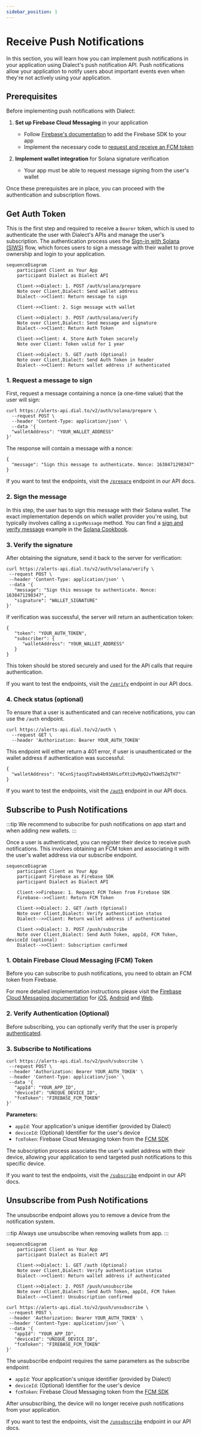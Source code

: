 ```yaml
---
sidebar_position: 1
---
```



# Receive Push Notifications

In this section, you will learn how you can implement push notifications in your application using Dialect's push
notification API. Push notifications allow your application to notify users about important events even when they're not
actively using your application.

## Prerequisites

Before implementing push notifications with Dialect:

1. **Set up Firebase Cloud Messaging** in your application

   - Follow [Firebase's documentation](https://firebase.google.com/docs/cloud-messaging) to add the Firebase SDK to your
     app
   - Implement the necessary code to [request and receive an FCM token](#1-obtain-firebase-cloud-messaging-fcm-token)

2. **Implement wallet integration** for Solana signature verification
   - Your app must be able to request message signing from the user's wallet

Once these prerequisites are in place, you can proceed with the authentication and subscription flows.

## Get Auth Token

This is the first step and required to receive a `Bearer` token, which is used to authenticate the user with Dialect's
APIs and manage the user's subscription. The authentication process uses the
[Sign-in with Solana (SIWS)](https://github.com/phantom/sign-in-with-solana) flow, which forces users to sign a message
with their wallet to prove ownership and login to your application.

```mermaid
sequenceDiagram
    participant Client as Your App
    participant Dialect as Dialect API

    Client->>Dialect: 1. POST /auth/solana/prepare
    Note over Client,Dialect: Send wallet address
    Dialect-->>Client: Return message to sign

    Client->>Client: 2. Sign message with wallet

    Client->>Dialect: 3. POST /auth/solana/verify
    Note over Client,Dialect: Send message and signature
    Dialect-->>Client: Return Auth Token

    Client->>Client: 4. Store Auth Token securely
    Note over Client: Token valid for 1 year

    Client->>Dialect: 5. GET /auth (Optional)
    Note over Client,Dialect: Send Auth Token in header
    Dialect-->>Client: Return wallet address if authenticated
```

### 1. Request a message to sign

First, request a message containing a nonce (a one-time value) that the user will sign:

```shell
curl https://alerts-api.dial.to/v2/auth/solana/prepare \
  --request POST \
  --header 'Content-Type: application/json' \
  --data '{
  "walletAddress": "YOUR_WALLET_ADDRESS"
}'
```

The response will contain a message with a nonce:

```shell
{
  "message": "Sign this message to authenticate. Nonce: 1638471298347"
}
```

If you want to test the endpoints, visit the
[`/prepare`](https://alerts-api.dial.to/docs#tag/subscriber/POST/v2/auth/solana/prepare) endpoint in our API docs.

### 2. Sign the message

In this step, the user has to sign this message with their Solana wallet. The exact implementation depends on which
wallet provider you're using, but typically involves calling a `⁠signMessage` method. You can find a
[sign and verify message](https://solana.com/developers/cookbook/wallets/sign-message) example in the
[Solana Cookbook](https://solana.com/developers/cookbook).

### 3. Verify the signature

After obtaining the signature, send it back to the server for verification:

```shell
curl https://alerts-api.dial.to/v2/auth/solana/verify \
 --request POST \
 --header 'Content-Type: application/json' \
 --data '{
   "message": "Sign this message to authenticate. Nonce: 1638471298347",
   "signature": "WALLET_SIGNATURE"
}'
```

If verification was successful, the server will return an authentication token:

```shell
{
   "token": "YOUR_AUTH_TOKEN",
   "subscriber": {
      "walletAddress": "YOUR_WALLET_ADDRESS"
   }
}
```

This token should be stored securely and used for the API calls that require authentication.

If you want to test the endpoints, visit the
[`/verify`](https://alerts-api.dial.to/docs#tag/subscriber/POST/v2/auth/solana/verify) endpoint in our API docs.

### 4. Check status (optional)

To ensure that a user is authenticated and can receive notifications, you can use the `/auth` endpoint.

```shell
curl https://alerts-api.dial.to/v2/auth \
  --request GET \
  --header 'Authorization: Bearer YOUR_AUTH_TOKEN'
```

This endpoint will either return a 401 error, if user is unauthenticated or the wallet address if authentication was
successful.

```shell
{
  "walletAddress": "6CxnSjtasq5Tzwb4b93AhLofXtiDvMpQ2vTkWdSZqTH7"
}
```

If you want to test the endpoints, visit the [`/auth`](https://alerts-api.dial.to≠≠/docs#tag/subscriber/GET/v2/auth)
endpoint in our API docs.

## Subscribe to Push Notifications

:::tip
We recommend to subscribe for push notifications on app start and when adding new wallets.
:::

Once a user is authenticated, you can register their device to receive push notifications. This involves obtaining an FCM token and associating it with the user's wallet address via our subscribe endpoint.

```mermaid
sequenceDiagram
    participant Client as Your App
    participant Firebase as Firebase SDK
    participant Dialect as Dialect API

    Client->>Firebase: 1. Request FCM Token from Firebase SDK
    Firebase-->>Client: Return FCM Token

    Client->>Dialect: 2. GET /auth (Optional)
    Note over Client,Dialect: Verify authentication status
    Dialect-->>Client: Return wallet address if authenticated

    Client->>Dialect: 3. POST /push/subscribe
    Note over Client,Dialect: Send Auth Token, appId, FCM Token, deviceId (optional)
    Dialect-->>Client: Subscription confirmed
```

### 1. Obtain Firebase Cloud Messaging (FCM) Token

Before you can subscribe to push notifications, you need to obtain an FCM token from Firebase.

<PlatformCodeTabs androidCode={androidCode} iosCode={iosCode} webCode={webCode} />

For more detailed implementation instructions please visit the [Firebase Cloud Messaging documentation](https://firebase.google.com/docs/cloud-messaging) for [iOS](https://firebase.google.com/docs/cloud-messaging/ios/client), [Android](https://firebase.google.com/docs/cloud-messaging/android/client) and [Web](https://firebase.google.com/docs/cloud-messaging/js/client).

### 2. Verify Authentication (Optional)

Before subscribing, you can optionally verify that the user is properly [authenticated](#4-check-status-optional).

### 3. Subscribe to Notifications

```shell
curl https://alerts-api.dial.to/v2/push/subscribe \
 --request POST \
 --header 'Authorization: Bearer YOUR_AUTH_TOKEN' \
 --header 'Content-Type: application/json' \
 --data '{
   "appId": "YOUR_APP_ID",
   "deviceId": "UNIQUE_DEVICE_ID",
   "fcmToken": "FIREBASE_FCM_TOKEN"
}'
```

**Parameters:**

- `⁠appId`: Your application's unique identifier (provided by Dialect)
- `⁠deviceId`: (Optional) Identifier for the user's device
- `⁠fcmToken`: Firebase Cloud Messaging token from the [FCM SDK](https://firebase.google.com/docs/cloud-messaging)

The subscription process associates the user's wallet address with their device, allowing your application to send
targeted push notifications to this specific device.

If you want to test the endpoints, visit the
[`/subscribe`](https://alerts-api.dial.to/docs#tag/subscriber/POST/v2/push/subscribe) endpoint in our API docs.

## Unsubscribe from Push Notifications

The unsubscribe endpoint allows you to remove a device from the notification system.

:::tip
Always use unsubscribe when removing wallets from app.
:::

```mermaid
sequenceDiagram
    participant Client as Your App
    participant Dialect as Dialect API

    Client->>Dialect: 1. GET /auth (Optional)
    Note over Client,Dialect: Verify authentication status
    Dialect-->>Client: Return wallet address if authenticated

    Client->>Dialect: 2. POST /push/unsubscribe
    Note over Client,Dialect: Send Auth Token, appId, FCM Token
    Dialect-->>Client: Unsubscription confirmed

```

```shell
curl https://alerts-api.dial.to/v2/push/unsubscribe \
 --request POST \
 --header 'Authorization: Bearer YOUR_AUTH_TOKEN' \
 --header 'Content-Type: application/json' \
 --data '{
   "appId": "YOUR_APP_ID",
   "deviceId": "UNIQUE_DEVICE_ID",
   "fcmToken": "FIREBASE_FCM_TOKEN"
}'
```

The unsubscribe endpoint requires the same parameters as the subscribe endpoint:

- `⁠appId`: Your application's unique identifier (provided by Dialect)
- `⁠deviceId`: (Optional) Identifier for the user's device
- `⁠fcmToken`: Firebase Cloud Messaging token from the [FCM SDK](https://firebase.google.com/docs/cloud-messaging)

After unsubscribing, the device will no longer receive push notifications from your application.

If you want to test the endpoints, visit the
[`/unsubscribe`](https://alerts-api.dial.to/docs#tag/subscriber/POST/v2/push/unsubscribe) endpoint in our API docs.

